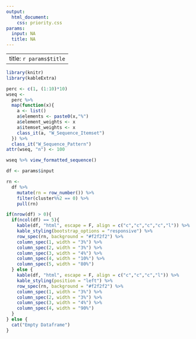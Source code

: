 ```yaml
---
output:
  html_document:
    css: priority.css
params:
  input: NA
  title: NA
---
```


---
title: `r params$title`
---

<style type="text/css">
.main-container {
  max-width: 1800px;
  margin-left: auto;
  margin-right: auto;
}
</style>
<link href="priority.css" rel="stylesheet">


```r
library(knitr)
library(kableExtra)

perc <- c(1, (1:10)*10)
wseq <- 
  perc %>% 
  map(function(x){
    a <- list()
    a$elements <- paste0(x,"%")
    a$element_weights <- x
    a$itemset_weights <- x
    class_it(a, "W_Sequence_Itemset")
  }) %>% 
  class_it("W_Sequence_Pattern")
attr(wseq, "n") <- 100

wseq %>% view_formatted_sequence()

df <- params$input

rn <- 
  df %>%
    mutate(rn = row_number()) %>%
    filter(cluster%%2 == 0) %>%
    pull(rn)

if(nrow(df) > 0){
  if(ncol(df) == 5){
    kable(df, "html", escape = F, align = c("c","c","c","c","l")) %>%
    kable_styling(bootstrap_options = "responsive") %>% 
    row_spec(rn, background = "#f2f2f2") %>%
    column_spec(1, width = "3%") %>%
    column_spec(2, width = "3%") %>%
    column_spec(3, width = "4%") %>%
    column_spec(4, width = "10%") %>%
    column_spec(5, width = "80%")
  } else {
    kable(df, "html", escape = F, align = c("c","c","c","l")) %>%
    kable_styling(position = "left") %>% 
    row_spec(rn, background = "#f2f2f2") %>%
    column_spec(1, width = "3%") %>%
    column_spec(2, width = "3%") %>%
    column_spec(3, width = "4%") %>%
    column_spec(4, width = "90%") 
  }
} else {
  cat("Empty Dataframe")
}

```

